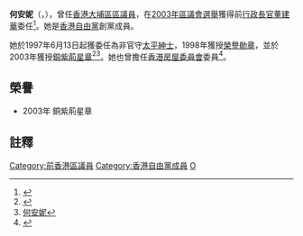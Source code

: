 {{Infobox Officeholder
| name = 何安妮<br/>Ho On-nei
| honorific-suffix = [[銅紫荊星章|BBS]], [[榮譽勳章_(香港)|MH]], [[太平紳士|JP]]
| office        = [[大埔區議會|大埔區議會]]議員
| constituency  = 委任議員
| term_start    = 2004年1月1日
| term_end      = 2007年12月31日
| appointed     = [[董建華|董建華]]
| birth_date    = {{Birth year and age|1944}} <!--日期後補-->
}}

'''何安妮'''{{BBSHK}}{{MH}}{{JP}}（{{lang-en|Ho On-nei}}，{{bd|1944年|||}}），曾任[[香港|香港]][[大埔區|大埔區]][[區議員|區議員]]，在[[2003年香港區議會選舉|2003年區議會選舉]]獲得前[[香港特別行政區行政長官|行政長官]][[董建華|董建華]]委任<ref name="第218號公告 區議會條例 (第547章)">{{Cite web |url=https://www.gld.gov.hk/egazette/pdf/20040802/cgn20040802218.pdf |title=香港政府憲報 第218號公告 區議會條例 (第547章)，2004年8月2日 |accessdate=2020年6月21日 |archive-date=2018年12月14日 |archive-url=https://web.archive.org/web/20181214164318/https://www.gld.gov.hk/egazette/pdf/20040802/cgn20040802218.pdf |dead-url=no }}</ref>。她是[[香港自由黨|香港自由黨]]創黨成員。

她於1997年6月13日起獲委任為非官守[[太平紳士|太平紳士]]，1998年獲授[[榮譽勳章_(香港)|榮譽勛章]]，並於2003年獲授[[銅紫荊星章|銅紫荊星章]]<ref>{{cite web |url=http://paper.wenweipo.com/2003/07/01/HK0307010239.htm |title=香港特區政府二○○三年授勳名單 |publisher=文匯報 |date=2003-07-01 |accessdate=2020-10-18 |archive-date=2020-11-05 |archive-url=https://web.archive.org/web/20201105052749/http://paper.wenweipo.com/2003/07/01/HK0307010239.htm |dead-url=no }}</ref><ref>[http://star.goojii.com/mingren/554f/e4bd95e5ae89e5a6ae.htm 何安妮]{{dead link|date=2017年11月 |bot=InternetArchiveBot |fix-attempted=yes }}</ref>。她也曾擔任[[香港房屋委員會|香港房屋委員會]]委員<ref>{{Cite web |url=http://www.cityu.edu.hk/hkhousing/hkha/members/chi_1998-1999.htm |title=香港房委會委員名單1998-1999 |accessdate=2007-12-25 |archive-date=2009-05-15 |archive-url=https://web.archive.org/web/20090515113135/http://www.cityu.edu.hk/hkhousing/hkha/members/chi_1998-1999.htm |dead-url=no }}</ref>。

==榮譽==
*2003年 銅紫荊星章

==註釋==
<references />


[[Category:前香港區議員|Category:前香港區議員]]
[[Category:香港自由黨成員|Category:香港自由黨成員]]
[[Category:何姓|O]]